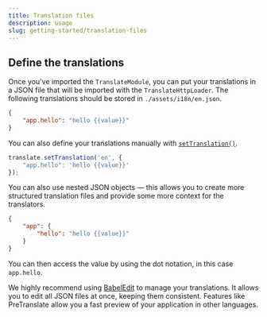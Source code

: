 ```yaml
---
title: Translation files
description: usage
slug: getting-started/translation-files
---
```




## Define the translations

Once you've imported the `TranslateModule`, you can put your translations
in a JSON file that will be imported with the `TranslateHttpLoader`.
The following translations should be stored in `./assets/i18n/en.json`.

```json title="./assets/i18n/en.json"
{
    "app.hello": "hello {{value}}"
}
```

You can also define your translations manually with [`setTranslation()`](/reference/translate-service-api#settranslation).

```ts
translate.setTranslation('en', {
    "app.hello": 'hello {{value}}'
});
```

You can also use nested JSON objects &mdash; this allows you to create more structured translation files and
provide some more context for the translators.

```json
{
    "app": {
        "hello": "hello {{value}}"
    }
}
```

You can then access the value by using the dot notation, in this case `app.hello`.

We highly recommend using [BabelEdit](https://www.codeandweb.com/babeledit) to manage your translations. It allows you to
edit all JSON files at once, keeping them consistent. Features like PreTranslate allow you a
fast preview of your application in other languages.


